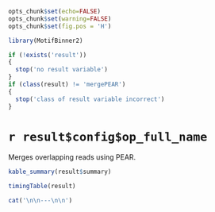 ```r
opts_chunk$set(echo=FALSE)
opts_chunk$set(warning=FALSE)
opts_chunk$set(fig.pos = 'H')

library(MotifBinner2)

if (!exists('result'))
{
  stop('no result variable')
}
if (class(result) != 'mergePEAR')
{
  stop('class of result variable incorrect')
}
```

# `r result$config$op_full_name`

Merges overlapping reads using PEAR.

```r
kable_summary(result$summary)

timingTable(result)
```


```r
cat('\n\n---\n\n')
```
